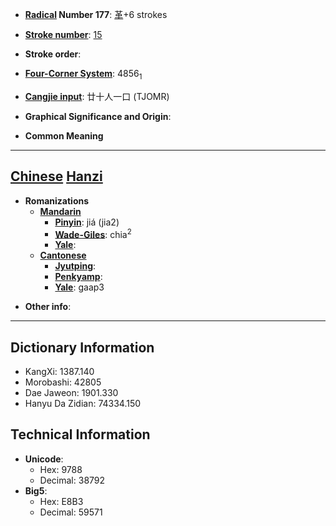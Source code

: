 * '''[[Wiktionary:Chinese radical index| Radical]] Number 177''': [[Wiktionary:Chinese radical index 革|革]]+6 strokes

* '''[[Wiktionary:Chinese total strokes index|Stroke number]]''': [[Wiktionary:Chinese total strokes index 15|15]]

* '''Stroke order''': 

* '''[[Wiktionary:Chinese four corner index|Four-Corner System]]''': 4856<sub>1</sub>

* '''[[Wiktionary:Chinese Cangjie index|Cangjie input]]''': 廿十人一口 (TJOMR)

* '''Graphical Significance and Origin''': 

* '''Common Meaning'''

----

== [[Chinese]] [[Hanzi]] ==

* '''Romanizations'''
** '''[[Mandarin]]'''
*** '''[[Pinyin]]''': jiá (jia2)
*** '''[[Wade-Giles]]''': chia<sup>2</sup>
*** '''[[Yale]]''': 
** '''[[Cantonese]]'''
*** '''[[Jyutping]]''':
*** '''[[Penkyamp]]''': 
*** '''[[Yale]]''': gaap3

* '''Other info''': 

----

== Dictionary Information ==

* KangXi: 1387.140
* Morobashi: 42805
* Dae Jaweon: 1901.330
* Hanyu Da Zidian: 74334.150

== Technical Information ==

* '''Unicode''':
** Hex: 9788
** Decimal: 38792
* '''Big5''':
** Hex: E8B3
** Decimal: 59571